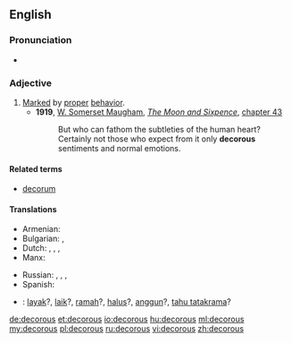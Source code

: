 ==English==

===Pronunciation===
* {{a|UK}} {{IPA|/ˈdɛkəɹəs/}}

===Adjective===
{{en-adj}}

# [[mark|Marked]] by [[proper]] [[behavior]]. {{rfex}}
#* '''1919''', [[w:William Somerset Maugham|W. Somerset Maugham]], ''[[w:The Moon and Sixpence|The Moon and Sixpence]]'', [[s:The Moon and Sixpence/Chapter XLIII|chapter 43]]
#*: But who can fathom the subtleties of the human heart? Certainly not those who expect from it only '''decorous''' sentiments and normal emotions.

====Related terms====
* [[decorum]]

====Translations====
{{trans-top|behaving properly}}
* Armenian: {{t-|hy|պատշաճ|tr=patšač̣}}
* Bulgarian: {{t+|bg|пристоен}},  {{t+|bg|благоприличен}}
* Dutch: {{t+|nl|keurig}}, {{t+|nl|goed}}, {{t+|nl|net}},  {{t-|nl|welvoeglijk}}
* Manx: {{t|gv|beasagh}}
{{trans-mid}}
* Russian: {{t+|ru|благопристойный|m|tr=blagopristójnyj|sc=Cyrl}}, {{t+|ru|порядочный|m|tr=porjádočnyj|sc=Cyrl}}, {{t+|ru|приличный|m|tr=prilíčnyj|sc=Cyrl}}, {{t+|ru|пристойный|m|tr=pristójnyj|sc=Cyrl}}
* Spanish: {{t-|es|decoro|m}}
{{trans-bottom}}

{{checktrans-top}}
* {{ttbc|id}}: [[layak]]?, [[laik]]?, [[ramah]]?, [[halus]]?, [[anggun]]?, [[tahu tatakrama]]?
{{trans-mid}}
{{trans-bottom}}

[[de:decorous]]
[[et:decorous]]
[[io:decorous]]
[[hu:decorous]]
[[ml:decorous]]
[[my:decorous]]
[[pl:decorous]]
[[ru:decorous]]
[[vi:decorous]]
[[zh:decorous]]
